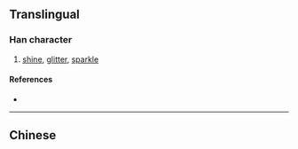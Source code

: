 {{also|爍}}
{{character info/new}}
==Translingual==

===Han character===
{{Han char|rn=86|rad=火|as=05|sn=9|four=|canj=FHVD|ids=⿰火乐}}

# [[shine]], [[glitter]], [[sparkle]]

====References====
* {{Han ref|kx=0669.101|hdz=32196.090|uh=70C1|ud=28865}}

----

==Chinese==
{{zh-see|爍}}